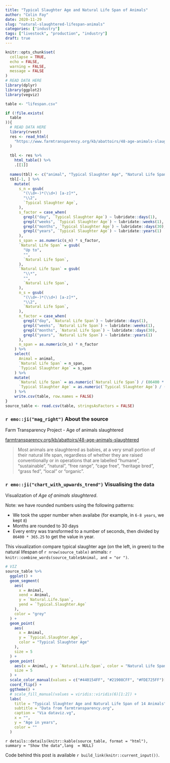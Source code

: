 ```yaml
---
title: "Typical Slaughter Age and Natural Life Span of Animals"
author: "Colin Fay"
date: 2020-11-29
slug: "natural-slaughtered-lifespan-animals"
categories: ["industry"]
tags: ["livestock", "production", "industry"]
draft: true
---
```


```r
knitr::opts_chunk$set(
  collapse = TRUE, 
  echo = FALSE, 
  warning = FALSE, 
  message = FALSE
)
# READ DATA HERE
library(dplyr)
library(ggplot2)
library(vegviz)

table <- "lifespan.csv"

if (!file.exists(
  table
)){
  # READ DATA HERE
  library(rvest)
  res <- read_html(
    "https://www.farmtransparency.org/kb/abattoirs/48-age-animals-slaughtered"
  )
  
  tbl <- res %>%
    html_table() %>%
    .[[1]]
  
  names(tbl) <- c("animal", "Typical Slaughter Age", "Natural Life Span")
  tbl[-1, ] %>%
    mutate(
      s_n = gsub(
        "(\\d+-)*(\\d+) [a-z]*",
        "\\2",
        `Typical Slaughter Age`,
      ),
      s_factor = case_when(
        grepl("day", `Typical Slaughter Age`) ~ lubridate::days(1),
        grepl("weeks", `Typical Slaughter Age`) ~ lubridate::weeks(1),
        grepl("months", `Typical Slaughter Age`) ~ lubridate::days(30),
        grepl("years", `Typical Slaughter Age`) ~ lubridate::years(1)
      ),
      s_span = as.numeric(s_n) * s_factor,
      `Natural Life Span` = gsub(
        "Up to",
        "",
        `Natural Life Span`,
      ),
      `Natural Life Span` = gsub(
        "\\*",
        "",
        `Natural Life Span`,
      ),
      n_s = gsub(
        "(\\d+-)*(\\d+) [a-z]*",
        "\\2",
        `Natural Life Span`,
      ),
      n_factor = case_when(
        grepl("day", `Natural Life Span`) ~ lubridate::days(1),
        grepl("weeks", `Natural Life Span`) ~ lubridate::weeks(1),
        grepl("months", `Natural Life Span`) ~ lubridate::days(30),
        grepl("years", `Natural Life Span`) ~ lubridate::years(1)
      ),
      n_span = as.numeric(n_s) * n_factor
    ) %>%
    select(
      Animal = animal,
      `Natural Life Span` = n_span,
      `Typical Slaughter Age` = s_span
    ) %>%
    mutate(
      `Natural Life Span` = as.numeric(`Natural Life Span`) / (86400 * 365.25),
      `Typical Slaughter Age` = as.numeric(`Typical Slaughter Age`) / (86400 * 365.25)
    ) %>%
    write.csv(table, row.names = FALSE)
}
source_table <- read.csv(table, stringsAsFactors = FALSE)

```

### `r emo::ji("mag_right")` About the source 

::: {.source}
Farm Transparency Project - Age of animals slaughtered
::: 

::: {.link}
[farmtransparency.org/kb/abattoirs/48-age-animals-slaughtered](https://www.farmtransparency.org/kb/abattoirs/48-age-animals-slaughtered)
:::

::: {.quote}
> Most animals are slaughtered as babies, at a very small portion of their natural life span, regardless of whether they are raised conventionally or in operations that are labelled “humane”, “sustainable”, “natural”, “free range”, “cage free”, “heritage bred”, “grass fed”, “local” or “organic”.
:::


### `r emo::ji("chart_with_upwards_trend")` Visualising the data

Visualization of _Age of animals slaughtered_.

Note: we have rounded numbers using the following patterns: 

+ We took the upper number when availabe (for example, in `6-8 years`, we kept `8`)
+ Months are rounded to 30 days 
+ Every entry was transformed to a number of seconds, then divided by `86400 * 365.25` to get the value in year.


This visualization compare typical slaughter age (on the left, in green) to the natural lifespan of `r nrow(source_table)` animals: `r knitr::combine_words(source_table$Animal, and = "or ")`.

```r

# VIZ
source_table %>%
  ggplot() +
  geom_segment(
    aes(
      x = Animal,
      xend = Animal,
      y = `Natural.Life.Span`,
      yend = `Typical.Slaughter.Age`
    ),
    color = "grey"
  ) +
  geom_point(
    aes(
      x = Animal,
      y = `Typical.Slaughter.Age`,
      color = "Typical Slaughter Age"
    ),
    size = 5
  ) +
  geom_point(
    aes(x = Animal, y = `Natural.Life.Span`, color = "Natural Life Span"),
    size = 5
  ) +
  scale_color_manual(values = c("#440154FF", "#21908CFF", "#FDE725FF")[1:2]) +
  coord_flip() +
  ggtheme() +
  # scale_fill_manual(values = viridis::viridis(6)[1:2]) +
  labs(
    title = "Typical Slaughter Age and Natural Life Span of 14 Animals",
    subtitle = "Data from farmtransparency.org",
    caption = "Via dataviz.vg",
    x = "",
    y = "Age in years",
    color = ""
  )

```

`r details::details(knitr::kable(source_table, format = "html"), summary = "Show the data",lang  = NULL)`

::: {.code}
Code behind this post is available `r build_link(knitr::current_input())`. 
:::
